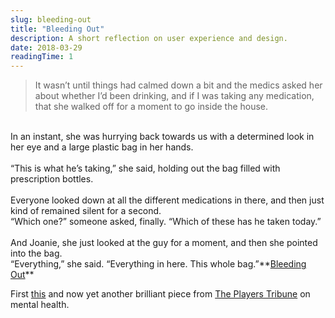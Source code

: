 ```yaml
---
slug: bleeding-out
title: "Bleeding Out"
description: A short reflection on user experience and design.
date: 2018-03-29
readingTime: 1
---
```


>It wasn’t until things had calmed down a bit and the medics asked her about whether I’d been drinking, and if I was taking any medication, that she walked off for a moment to go inside the house.
<br />
In an instant, she was hurrying back towards us with a determined look in her eye and a large plastic bag in her hands.
<br /><br />
“This is what he’s taking,” she said, holding out the bag filled with prescription bottles.
<br /><br />
Everyone looked down at all the different medications in there, and then just kind of remained silent for a second.
<br />
“Which one?” someone asked, finally. “Which of these has he taken today.”
<br /><br />
And Joanie, she just looked at the guy for a moment, and then she pointed into the bag.
<br />
“Everything,” she said. “Everything in here. This whole bag.”**<a href="https://www.theplayerstribune.com/en-us/articles/clint-malarchuk-bleeding-out">Bleeding Out</a>**

First <a href="/everyoneisgoingthroughsomething/">this</a> and now yet another brilliant piece from <a href="https://www.theplayerstribune.com/en-us/articles/clint-malarchuk-bleeding-out">The Players Tribune</a> on mental health.